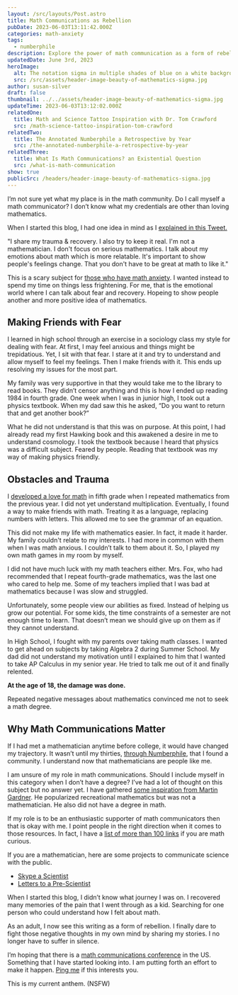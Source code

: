 ```yaml
---
layout: /src/layouts/Post.astro
title: Math Communications as Rebellion
pubDate: 2023-06-03T13:11:42.000Z
categories: math-anxiety
tags:
  - numberphile
description: Explore the power of math communication as a form of rebellion, overcoming trauma, and fostering a supportive community. Uncover the importance of math communication and the potential it holds for transforming lives.
updatedDate: June 3rd, 2023
heroImage:
  alt: The notation sigma in multiple shades of blue on a white background
  src: /src/assets/header-image-beauty-of-mathematics-sigma.jpg
author: susan-silver
draft: false
thumbnail: ../../assets/header-image-beauty-of-mathematics-sigma.jpg
updateTime: 2023-06-03T13:12:02.000Z
relatedOne:
  title: Math and Science Tattoo Inspiration with Dr. Tom Crawford
  src: /math-science-tattoo-inspiration-tom-crawford
relatedTwo:
  title: The Annotated Numberphile a Retrospective by Year
  src: /the-annotated-numberphile-a-retrospective-by-year
relatedThree:
  title: What Is Math Communications? an Existential Question
  src: /what-is-math-communication
show: true
publicSrc: /headers/header-image-beauty-of-mathematics-sigma.jpg
---
```



I’m not sure yet what my place is in the math community. Do I call myself a math communicator? I don’t know what my credentials are other than loving mathematics.

When I started this blog, I had one idea in mind as I [explained in this Tweet.](https://twitter.com/Susan_Silver/status/1664731450040791040)


<ImageDefault
  imagePath="/src/assets/math-anxiety-and-the-healing-power-of-mathem.png"
  alt="Tweet explaining blogging strategy"
  caption="From Twitter"
/>


<FancyBlockquote name="mdi:twitter" cite="Suzza Silver">
  "I share my trauma & recovery. I also try to keep it real. I'm not a
  mathematician. I don't focus on serious mathematics. I talk about my emotions
  about math which is more relatable. It's important to show people's feelings
  change. That you don't have to be great at math to like it."
</FancyBlockquote>

This is a scary subject for [those who have math anxiety](https://beautyofmathematics.com/what-math-anxiety-feels-like/). I wanted instead to spend my time on things less frightening. For me, that is the emotional world where I can talk about fear and recovery. Hopeing to show people another and more positive idea of mathematics.

## <a name="MakingFriendsWithFear"></a> Making Friends with Fear

I learned in high school through an exercise in a sociology class my style for dealing with fear. At first, I may feel anxious and things might be trepidatious. Yet, I sit with that fear. I stare at it and try to understand and allow myself to feel my feelings. Then I make friends with it. This ends up resolving my issues for the most part.

My family was very supportive in that they would take me to the library to read books. They didn’t censor anything and this is how I ended up reading 1984 in fourth grade. One week when I was in junior high, I took out a physics textbook. When my dad saw this he asked, “Do you want to return that and get another book?”

What he did not understand is that this was on purpose. At this point, I had already read my first Hawking book and this awakened a desire in me to understand cosmology. I took the textbook because I heard that physics was a difficult subject. Feared by people. Reading that textbook was my way of making physics friendly.

## <a name="ObstaclesAndTrauma"></a> Obstacles and Trauma

I [developed a love for math](https://beautyofmathematics.com/a-writers-illicit-love-affair-with-mathematics/) in fifth grade when I repeated mathematics from the previous year. I did not yet understand multiplication. Eventually, I found a way to make friends with math. Treating it as a language, replacing numbers with letters. This allowed me to see the grammar of an equation.

This did not make my life with mathematics easier. In fact, it made it harder. My family couldn't relate to my interests. I had more in common with them when I was math anxious. I couldn’t talk to them about it. So, I played my own math games in my room by myself.

I did not have much luck with my math teachers either. Mrs. Fox, who had recommended that I repeat fourth-grade mathematics, was the last one who cared to help me. Some of my teachers implied that I was bad at mathematics because I was slow and struggled.

Unfortunately, some people view our abilities as fixed. Instead of helping us grow our potential. For some kids, the time constraints of a semester are not enough time to learn. That doesn’t mean we should give up on them as if they cannot understand.

In High School, I fought with my parents over taking math classes. I wanted to get ahead on subjects by taking Algebra 2 during Summer School. My dad did not understand my motivation until I explained to him that I wanted to take AP Calculus in my senior year. He tried to talk me out of it and finally relented.

**At the age of 18, the damage was done.**

Repeated negative messages about mathematics convinced me not to seek a math degree.

## <a name="WhyMathCommunicationsMatter"></a> Why Math Communications Matter

If I had met a mathematician anytime before college, it would have changed my trajectory. It wasn’t until my thirties, [through Numberphile](https://beautyofmathematics.com/favorite-video-every-year-numberphile/), that I found a community. I understand now that mathematicians are people like me.

I am unsure of my role in math communications. Should I include myself in this category when I don’t have a degree? I’ve had a lot of thought on this subject but no answer yet. I have gathered [some inspiration from Martin Gardner](https://www.gathering4gardner.org/who-was-martin-gardner/). He popularized recreational mathematics but was not a mathematician. He also did not have a degree in math.

If my role is to be an enthusiastic supporter of math communicators then that is okay with me. I point people in the right direction when it comes to those resources. In fact, I have a [list of more than 100 links](https://suzza-silver.notion.site/suzza-silver/Epic-List-of-Math-Communicators-d2fee910dc5c4b92bb9f439c6ffd9550) if you are math curious.

If you are a mathematician, here are some projects to communicate science with the public.

- [Skype a Scientist](https://www.skypeascientist.com/)
- [Letters to a Pre-Scientist](https://prescientist.org/)

When I started this blog, I didn’t know what journey I was on. I recovered many memories of the pain that I went through as a kid. Searching for one person who could understand how I felt about math.

As an adult, I now see this writing as a form of rebellion. I finally dare to fight those negative thoughts in my own mind by sharing my stories. I no longer have to suffer in silence.

I’m hoping that there is a [math communications conference](https://mathcommunications.com/) in the US. Something that I have started looking into. I am putting forth an effort to make it happen. [Ping me](mailto:beautyofmathemtaics@susansilver.net) if this interests you.

This is my current anthem. (NSFW)

<YouTube id="https://www.youtube.com/watch?v=Zm8xIo_2Aok" />
